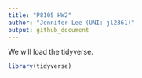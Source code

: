 ```yaml
---
title: "P8105 HW2"
author: "Jennifer Lee (UNI: jl2361)"
output: github_document
---
```


We will load the tidyverse.
```r
library(tidyverse)
```

